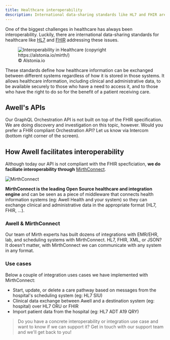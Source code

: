 ```yaml
---
title: Healthcare interoperability
description: International data-sharing standards like HL7 and FHIR are meant to enhance healthcare interoperability
---
```


One of the biggest challenges in healthcare has always been interoperability. Luckily, there are international data-sharing standards for healthcare like [HL7](https://www.hl7.org/implement/standards/product_brief.cfm?product_id=185) and [FHIR](https://www.hl7.org/fhir/) addressing these issues.

<figure className="w-full flex flex-col justify-center text-center">
  <img
    src="https://alstonia.io/static/interoperability/interop.png"
    alt="Interoperability in Healthcare (copyright https://alstonia.io/mirth/)"
    className="w-4/6 mx-auto"
  />
  <figcaption className="dark:text-slate-400 pt-1">© Alstonia.io</figcaption>
</figure>

These standards define how healthcare information can be exchanged between different systems regardless of how it is stored in those systems. It allows healthcare information, including clinical and administrative data, to be available securely to those who have a need to access it, and to those who have the right to do so for the benefit of a patient receiving care.

## Awell's APIs

Our GraphQL Orchestration API is not built on top of the FHIR specification. We are doing discovery and investigation on this topic, however. Would you prefer a FHIR compliant Orchestration API? Let us know via Intercom (bottom right corner of the screen).

## How Awell facilitates interoperability

Although today our API is not compliant with the FHIR specficiation, **we do faciliate interoperability through** [MirthConnect](https://www.nextgen.com/products-and-services/integration-engine).

<div className="flex justify-center">
  <img
    src="https://www.caduceus.es/wp-content/uploads/mirth-logo.png"
    alt="MirthConnect"
    className="w-48"
  />
</div>

**MirthConnect is the leading Open Source healthcare and integration engine** and can be seen as a piece of middleware that connects health information systems (eg: Awell Health and your system) so they can exchange clinical and administrative data in the appropriate format (HL7, FHIR, ...).

### Awell & MirthConnect

Our team of Mirth experts has built dozens of integrations with EMR/EHR, lab, and scheduling systems with MirthConnect. HL7, FHIR, XML, or JSON? It doesn't matter, with MirthConnect we can communicate with any system in any format.

### Use cases

Below a couple of integration uses cases we have implemented with MirthConnect:

- Start, update, or delete a care pathway based on messages from the hospital's scheduling system (eg: HL7 SIU)
- Clinical data exchange between Awell and a destination system (eg: hospital) over HL7 ORU or FHIR
- Import patient data from the hospital (eg: HL7 ADT A19 QRY)

> Do you have a concrete interoperability or integration use case and want to know if we can support it? Get in touch with our support team and we'll get back to you!

